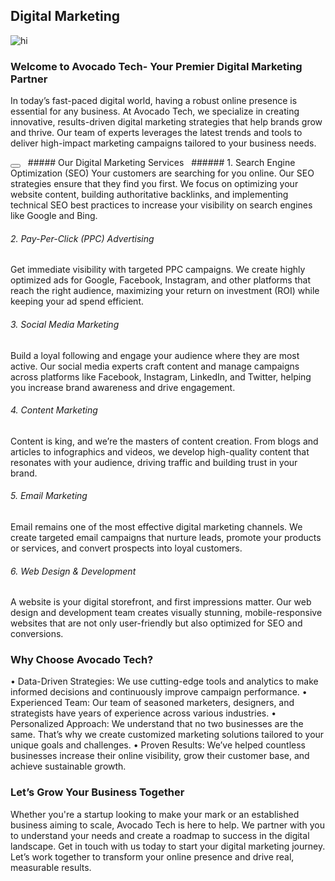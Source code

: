 



## Digital Marketing

![hi](/assets/services/mobile-app-development/Digital-Marketing.png)

### Welcome to Avocado Tech- Your Premier Digital Marketing Partner

In today’s fast-paced digital world, having a robust online presence is essential for any business. At Avocado Tech, we specialize in creating innovative, results-driven digital marketing strategies that help brands grow and thrive. Our team of experts leverages the latest trends and tools to deliver high-impact marketing campaigns tailored to your business needs.

<Link href="/contact"><Button></Button></Link>
&nbsp;
##### Our Digital Marketing Services
&nbsp;
###### 1. Search Engine Optimization (SEO)
Your customers are searching for you online. Our SEO strategies ensure that they find you first. We focus on optimizing your website content, building authoritative backlinks, and implementing technical SEO best practices to increase your visibility on search engines like Google and Bing.

###### 2. Pay-Per-Click (PPC) Advertising
Get immediate visibility with targeted PPC campaigns. We create highly optimized ads for Google, Facebook, Instagram, and other platforms that reach the right audience, maximizing your return on investment (ROI) while keeping your ad spend efficient.

###### 3. Social Media Marketing
Build a loyal following and engage your audience where they are most active. Our social media experts craft content and manage campaigns across platforms like Facebook, Instagram, LinkedIn, and Twitter, helping you increase brand awareness and drive engagement.

###### 4. Content Marketing
Content is king, and we’re the masters of content creation. From blogs and articles to infographics and videos, we develop high-quality content that resonates with your audience, driving traffic and building trust in your brand.

###### 5. Email Marketing
Email remains one of the most effective digital marketing channels. We create targeted email campaigns that nurture leads, promote your products or services, and convert prospects into loyal customers.

###### 6. Web Design & Development
A website is your digital storefront, and first impressions matter. Our web design and development team creates visually stunning, mobile-responsive websites that are not only user-friendly but also optimized for SEO and conversions.

### Why Choose Avocado Tech?
•	Data-Driven Strategies: We use cutting-edge tools and analytics to make informed decisions and continuously improve campaign performance.
•	Experienced Team: Our team of seasoned marketers, designers, and strategists have years of experience across various industries.
•	Personalized Approach: We understand that no two businesses are the same. That’s why we create customized marketing solutions tailored to your unique goals and challenges.
•	Proven Results: We’ve helped countless businesses increase their online visibility, grow their customer base, and achieve sustainable growth.

### Let’s Grow Your Business Together
Whether you're a startup looking to make your mark or an established business aiming to scale, Avocado Tech is here to help. We partner with you to understand your needs and create a roadmap to success in the digital landscape.
Get in touch with us today to start your digital marketing journey. Let’s work together to transform your online presence and drive real, measurable results.
